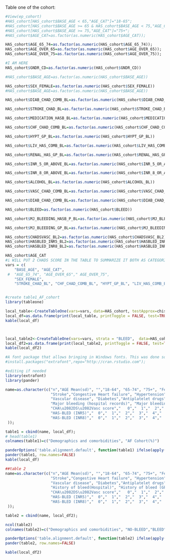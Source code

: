 
Table one of the cohort:
```r

#View(ep_cohort)
#HAS_cohort[HAS_cohort$BASE_AGE < 65,"AGE_CAT"]="18-65";
#HAS_cohort[HAS_cohort$BASE_AGE >= 65 & HAS_cohort$BASE_AGE < 75,"AGE_CAT"]="65-74";
#HAS_cohort[HAS_cohort$BASE_AGE >= 75,"AGE_CAT"]="75+";
#HAS_cohort$AGE_CAT=as.factor(as.numeric(HAS_cohort$AGE_CAT));

HAS_cohort$AGE_65_74=as.factor(as.numeric(HAS_cohort$AGE_65_74));
HAS_cohort$AGE_OVER_65=as.factor(as.numeric(HAS_cohort$AGE_OVER_65));
HAS_cohort$AGE_OVER_75=as.factor(as.numeric(HAS_cohort$AGE_OVER_75));

#I AM HERE
HAS_cohort$GNDR_CD=as.factor(as.numeric(HAS_cohort$GNDR_CD))

#HAS_cohort$BASE_AGE=as.factor(as.numeric(HAS_cohort$BASE_AGE))

HAS_cohort$SEX_FEMALE=as.factor(as.numeric(HAS_cohort$SEX_FEMALE))
#HAS_cohort$BASE_AGE=as.factor(as.numeric(HAS_cohort$BASE_AGE))

HAS_cohort$DIAB_CHAD_COMB_BL=as.factor(as.numeric(HAS_cohort$DIAB_CHAD_COMB_BL))

HAS_cohort$STROKE_CHAD_BL=as.factor(as.numeric(HAS_cohort$STROKE_CHAD_BL))

HAS_cohort$MEDICATION_HASB_BL=as.factor(as.numeric(HAS_cohort$MEDICATION_HASB_BL))

HAS_cohort$CHF_CHAD_COMB_BL=as.factor(as.numeric(HAS_cohort$CHF_CHAD_COMB_BL))

HAS_cohort$HYPT_GP_BL=as.factor(as.numeric(HAS_cohort$HYPT_GP_BL))

HAS_cohort$LIV_HAS_COMB_BL=as.factor(as.numeric(HAS_cohort$LIV_HAS_COMB_BL))

HAS_cohort$RENAL_HAS_GP_BL=as.factor(as.numeric(HAS_cohort$RENAL_HAS_GP_BL))

HAS_cohort$INR_5_OR_ABOVE_BL=as.factor(as.numeric(HAS_cohort$INR_5_OR_ABOVE_BL))

HAS_cohort$INR_8_OR_ABOVE_BL=as.factor(as.numeric(HAS_cohort$INR_8_OR_ABOVE_BL))

HAS_cohort$ALCOHOL_BL=as.factor(as.numeric(HAS_cohort$ALCOHOL_BL))

HAS_cohort$VASC_CHAD_COMB_BL=as.factor(as.numeric(HAS_cohort$VASC_CHAD_COMB_BL))

HAS_cohort$DIAB_CHAD_COMB_BL=as.factor(as.numeric(HAS_cohort$DIAB_CHAD_COMB_BL))

HAS_cohort$BLEED=as.factor(as.numeric(HAS_cohort$BLEED))

HAS_cohort$MJ_BLEEDING_HASB_P_BL=as.factor(as.numeric(HAS_cohort$MJ_BLEEDING_HASB_P_BL))

HAS_cohort$MJ_BLEEDING_GP_BL=as.factor(as.numeric(HAS_cohort$MJ_BLEEDING_GP_BL))

HAS_cohort$CHADSVASC_BL2=as.factor(as.numeric(HAS_cohort$CHADSVASC_BL2))
HAS_cohort$HASBLED_INR5_BL2=as.factor(as.numeric(HAS_cohort$HASBLED_INR5_BL2))
HAS_cohort$HASBLED_INR8_BL2=as.factor(as.numeric(HAS_cohort$HASBLED_INR8_BL2))

HAS_cohort$AGE_CAT
#i WILL PUT 2 CHADS SCORE IN THE TABLE TO SUMMARIZE IT BOTH AS CATEGORICAL AND 
vars = c(
 	"BASE_AGE", "AGE_CAT",
 #	"AGE_65_74", "AGE_OVER_65"," AGE_OVER_75", 
 	"SEX_FEMALE", 
 	"STROKE_CHAD_BL", "CHF_CHAD_COMB_BL", "HYPT_GP_BL", "LIV_HAS_COMB_BL", "RENAL_HAS_GP_BL", "INR_5_OR_ABOVE_BL", "INR_8_OR_ABOVE_BL","ALCOHOL_BL", "VASC_CHAD_COMB_BL", "DIAB_CHAD_COMB_BL", "MEDICATION_HASB_BL", "MJ_BLEEDING_HASB_P_BL", "MJ_BLEEDING_GP_BL", "CHADSVASC_BL", "HASBLED_INR5_BL", "HASBLED_INR8_BL", "CHADSVASC_BL2", "HASBLED_INR5_BL2", "HASBLED_INR8_BL2");


#create table1_AF_cohort
library(tableone)

local_table<-CreateTableOne(vars=vars, data=HAS_cohort, testApprox=chisq.test)		
local_df=as.data.frame(print(local_table, printToggle = FALSE, test=TRUE));
kable(local_df)



local_table2<-CreateTableOne(vars=vars, strata = "BLEED",  data=HAS_cohort, testApprox=t.test);			
local_df2=as.data.frame(print(local_table2, printToggle = FALSE, test=TRUE));
kable(local_df2)

#A font package that allows bringing in Windows fonts. This was done so that we can use unicode characters.
#install.packages("extrafont",repo="http://cran.rstudio.com");

#editing if needed
library(extrafont)
library(pander)

name=as.character(c("n","AGE Mean(sd)", "","18-64", "65-74", "75+", "Female",
                    "Stroke","Congestive Heart failure", "Hypertension","Liver disease", "Renal disease", "Labile INR (over5)", "Labile INR (over8)", "Alcohol consumption",
                    "Vascular disease", "Diabetes","Antiplatelet drugs",
                    "Major bleeding (hospital records)", "Major bleeding (GP records)", "CHA\u2082DS\u2082Vasc", "HAS-BLED with INR5", "HAS-BLED with INR8",
                    "CHA\u2082DS\u2082Vasc score","   0","  1","  2","  3","  4","  5","  6","  7","  8","  9",
                    "HAS-BLED (INR5)","  0","  1","  2","  3","  4","  5","  6","  7",
                    "HAS-BLED (INR8)","  0","  1","  2","  3","  4","  5","  6"
 ));

table1 = cbind(name, local_df);
# head(table1)
colnames(table1)=c("Demographics and comorbidities", "AF Cohort(%)") 

panderOptions('table.alignment.default', function(table1) ifelse(apply(table1, 2, is.numeric), 'right', 'left'));
pander(table1, row.names=FALSE)
kable(local_df)

##table 2 
name=as.character(c("n","AGE Mean(sd)", "","18-64", "65-74", "75+", "Female",
                    "Stroke","Congestive Heart failure", "Hypertension","Liver disease", "Renal disease", "Labile INR (over5)", "Labile INR (over8)", "Alcohol consumption",
                    "Vascular disease", "Diabetes","Antiplatelet drugs",
                    "History of bleed(Hospital)", "History of bleed (GP)", "CHA\u2082DS\u2082Vasc", "HAS-BLED with INR5", "HAS-BLED with INR8",
                    "CHA\u2082DS\u2082Vasc score","   0","  1","  2","  3","  4","  5","  6","  7","  8","  9",
                    "HAS-BLED (INR5)","  0","  1","  2","  3","  4","  5","  6","  7",
                    "HAS-BLED (INR8)","  0","  1","  2","  3","  4","  5","  6"
 ));

table2 = cbind(name, local_df2);

ncol(table2)
colnames(table2)=c("Demographics and comorbidities", "NO-BLEED","BLEED", "P-value", "test") 

panderOptions('table.alignment.default', function(table2) ifelse(apply(table2, 2, is.numeric), 'right', 'left'));
pander(table2, row.names=FALSE)

kable(local_df2)

```

